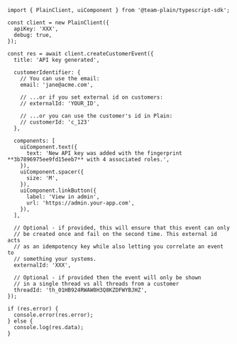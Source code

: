 ```tsx
import { PlainClient, uiComponent } from '@team-plain/typescript-sdk';

const client = new PlainClient({
  apiKey: 'XXX',
  debug: true,
});

const res = await client.createCustomerEvent({
  title: 'API key generated',

  customerIdentifier: {
    // You can use the email:
    email: 'jane@acme.com',

    // ...or if you set external id on customers:
    // externalId: 'YOUR_ID',

    // ...or you can use the customer's id in Plain:
    // customerId: 'c_123'
  },

  components: [
    uiComponent.text({
      text: 'New API key was added with the fingerprint **3b7896975ee9fd15eeb7** with 4 associated roles.',
    }),
    uiComponent.spacer({
      size: 'M',
    }),
    uiComponent.linkButton({
      label: 'View in admin',
      url: 'https://admin.your-app.com',
    }),
  ],

  // Optional - if provided, this will ensure that this event can only
  // be created once and fail on the second time. This external id acts
  // as an idempotency key while also letting you correlate an event to
  // something your systems.
  externalId: 'XXX',

  // Optional - if provided then the event will only be shown
  // in a single thread vs all threads from a customer
  threadId: 'th_01HB924RWAW8H3Q8KZDFWYBJHZ',
});

if (res.error) {
  console.error(res.error);
} else {
  console.log(res.data);
}
```
